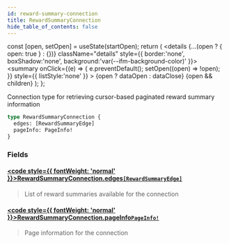 ```yaml
---
id: reward-summary-connection
title: RewardSummaryConnection
hide_table_of_contents: false
---
```







  const [open, setOpen] = useState(startOpen);
  return (
    <details {...(open ? { open: true } : {})} className="details" style={{ border:'none', boxShadow:'none', background:'var(--ifm-background-color)' }}>
      <summary
        onClick={(e) => {
          e.preventDefault();
          setOpen((open) => !open);
        }}
        style={{ listStyle:'none' }}
      >
      {open ? dataOpen : dataClose}
      </summary>
      {open && children}
    </details>
  );
};




Connection type for retrieving cursor-based paginated reward summary information


```graphql
type RewardSummaryConnection {
  edges: [RewardSummaryEdge]
  pageInfo: PageInfo!
}
```


### Fields

#### [<code style={{ fontWeight: 'normal' }}>RewardSummaryConnection.<b>edges</b></code>](#)<Bullet />[`[RewardSummaryEdge]`](/testnet/api/graphql/objects/reward-summary-edge) <Badge class="secondary" text="list"/> <Badge class="secondary" text="object"/>
> List of reward summaries available for the connection
> 

#### [<code style={{ fontWeight: 'normal' }}>RewardSummaryConnection.<b>pageInfo</b></code>](#)<Bullet />[`PageInfo!`](/testnet/api/graphql/objects/page-info) <Badge class="secondary" text="non-null"/> <Badge class="secondary" text="object"/>
> Page information for the connection
> 



